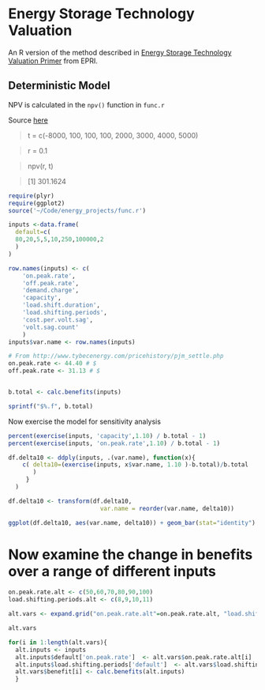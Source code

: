 Energy Storage Technology Valuation
========================================================

An R version of the method described in [Energy Storage Technology Valuation Primer](http://www.epri.com/abstracts/Pages/ProductAbstract.aspx?ProductId=000000000001008810) from EPRI.

## Deterministic Model

NPV is calculated in the `npv()` function in `func.r`

Source [here](http://tolstoy.newcastle.edu.au/R/help/05/12/16765.html)

   >t = c(-8000, 100, 100, 100, 2000, 3000, 4000, 5000)

   >r = 0.1

   >npv(r, t)

   >[1] 301.1624


```r
require(plyr)
require(ggplot2)
source('~/Code/energy_projects/func.r')

inputs <-data.frame(
  default=c(
  80,20,5,5,10,250,100000,2
  )
)

row.names(inputs) <- c(
    'on.peak.rate',
    'off.peak.rate',
    'demand.charge',
    'capacity',
    'load.shift.duration',
    'load.shifting.periods',
    'cost.per.volt.sag',
    'volt.sag.count'
    )
inputs$var.name <- row.names(inputs)

# From http://www.tybecenergy.com/pricehistory/pjm_settle.php
on.peak.rate <- 44.40 # $
off.peak.rate <- 31.13 # $


b.total <- calc.benefits(inputs)

sprintf("$%.f", b.total)
```

Now exercise the model for sensitivity analysis

```r

percent(exercise(inputs, 'capacity',1.10) / b.total - 1)
percent(exercise(inputs, 'on.peak.rate',1.10) / b.total - 1)

df.delta10 <- ddply(inputs, .(var.name), function(x){ 
    c( delta10=(exercise(inputs, x$var.name, 1.10 )-b.total)/b.total
       )
     }
  )

df.delta10 <- transform(df.delta10, 
                          var.name = reorder(var.name, delta10))

ggplot(df.delta10, aes(var.name, delta10)) + geom_bar(stat="identity") + coord_flip() + scale_y_continuous(labels=percent, limits=c(-0.05,0.1))

```

# Now examine the change in benefits over a range of different inputs

```r
on.peak.rate.alt <- c(50,60,70,80,90,100)
load.shifting.periods.alt <- c(8,9,10,11)

alt.vars <- expand.grid("on.peak.rate.alt"=on.peak.rate.alt, "load.shifting.periods.alt"=load.shifting.periods.alt)

alt.vars

for(i in 1:length(alt.vars){
  alt.inputs <- inputs
  alt.inputs$default['on.peak.rate']  <- alt.vars$on.peak.rate.alt[i]
  alt.inputs$load.shifting.periods['default']  <- alt.vars$load.shifting.periods.alt[i]
  alt.vars$benefit[i] <- calc.benefits(alt.inputs) 
  }


```


